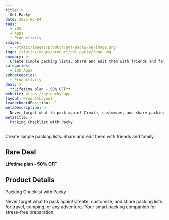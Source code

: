 ```yaml
---
title: >
  Get Packy
date: 2025-06-04
tags:
  - iOS
  - Apps
  - Productivity
images:
  - /static/images/product/get-packy/og-image.png
logo: /static/images/product/get-packy/logo.png
summary: >
  Create simple packing lists. Share and edit them with friends and family.
categories:
  - iOS Apps
subcategories:
  - Productivity
deal: >
  **Lifetime plan - 50% OFF**
website: https://getpacky.app
layout: ProductLayout
leaderboardPosition: -1
metaDescription: >
  Never forget what to pack again! Create, customize, and share packing lists for travel, camping, or any adventure. Your smart packing companion for stress-free preparation.
metaTitle: >
  Packing Checklist with Packy
---
```

Create simple packing lists. Share and edit them with friends and family.

## Rare Deal

**Lifetime plan - 50% OFF**

## Product Details

Packing Checklist with Packy

Never forget what to pack again! Create, customize, and share packing lists for travel, camping, or any adventure. Your smart packing companion for stress-free preparation.
